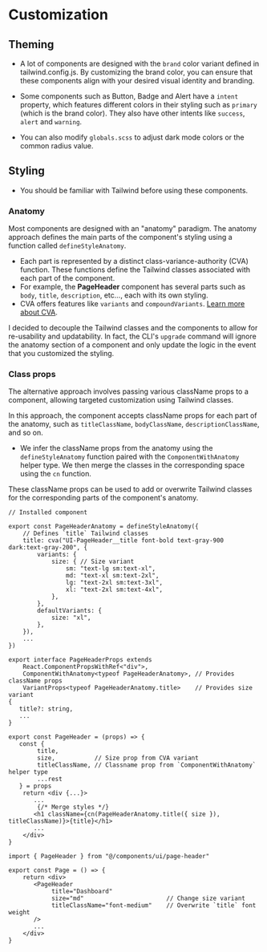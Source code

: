 # Customization

## Theming

- A lot of components are designed with the `brand` color variant defined in tailwind.config.js.
By customizing the brand color, you can ensure that these components align with your desired visual identity and branding.

- Some components such as Button, Badge and Alert have a `intent` property, which features different colors in their styling such as `primary` (which is the brand color).
They also have other intents like `success`, `alert` and `warning`.

- You can also modify `globals.scss` to adjust dark mode colors or the common radius value.


## Styling

- You should be familiar with Tailwind before using these components.

### Anatomy

Most components are designed with an "anatomy" paradigm. The anatomy approach defines the main parts of the component's styling using a function called `defineStyleAnatomy`.<br/>
- Each part is represented by a distinct class-variance-authority (CVA) function. These functions define the Tailwind classes associated with each part of the component.
- For example, the **PageHeader** component has several parts such as `body`, `title`, `description`, etc..., each with its own styling.
- CVA offers features like `variants` and `compoundVariants`. [Learn more about CVA](https://cva.style/docs/getting-started).

I decided to decouple the Tailwind classes and the components to allow for re-usability and updatability.
In fact, the CLI's `upgrade` command will ignore the anatomy section of a component and only update the logic in the event that you customized the styling.


### Class props

The alternative approach involves passing various className props to a component, allowing targeted customization using Tailwind classes.

In this approach, the component accepts className props for each part of the anatomy, such as `titleClassName`, `bodyClassName`, `descriptionClassName`, and so on.
- We infer the className props from the anatomy using the `defineStyleAnatomy` function paired with the `ComponentWithAnatomy` helper type. We then merge the classes in the corresponding space using the
`cn` function.

These className props can be used to add or overwrite Tailwind classes for the corresponding parts of the component's anatomy.

```tsx filename="src/components/ui/page-header/PageHeader.tsx" /PageHeaderAnatomy.title/ /titleClassName/ /title:/ /size/
// Installed component

export const PageHeaderAnatomy = defineStyleAnatomy({
    // Defines `title` Tailwind classes
    title: cva("UI-PageHeader__title font-bold text-gray-900 dark:text-gray-200", {
        variants: {
            size: { // Size variant
                sm: "text-lg sm:text-xl",
                md: "text-xl sm:text-2xl",
                lg: "text-2xl sm:text-3xl",
                xl: "text-2xl sm:text-4xl",
            },
        },
        defaultVariants: {
            size: "xl",
        },
    }),
    ...
})

export interface PageHeaderProps extends
    React.ComponentPropsWithRef<"div">,
    ComponentWithAnatomy<typeof PageHeaderAnatomy>, // Provides className props
    VariantProps<typeof PageHeaderAnatomy.title>    // Provides size variant
{
   title?: string,
   ...
}

export const PageHeader = (props) => {
   const {
        title,
        size,           // Size prop from CVA variant
        titleClassName, // Classname prop from `ComponentWithAnatomy` helper type
        ...rest
   } = props
    return <div {...}>
       ...
        {/* Merge styles */}
       <h1 className={cn(PageHeaderAnatomy.title({ size }), titleClassName)}>{title}</h1>
       ...
    </div>
}
```

```tsx filename="src/app/dashboard/page.tsx" /titleClassName/
import { PageHeader } from "@/components/ui/page-header"

export const Page = () => {
    return <div>
       <PageHeader
            title="Dashboard"
            size="md"                       // Change size variant
            titleClassName="font-medium"    // Overwrite `title` font weight
       />
       ...
    </div>
}
```
